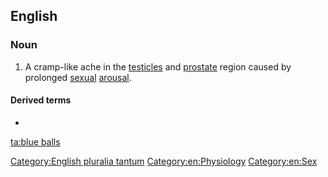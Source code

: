 ==English==

===Noun===
{{wikipedia}}
{{en-plural noun|[[blue]] [[balls]]}}

# {{label|en|slang}} A cramp-like ache in the [[testicle]]s and [[prostate]] region caused by prolonged [[sexual]] [[arousal]].

====Derived terms====
* {{l|en|blue-ball}}

[[Category:English pluralia tantum]]
[[Category:en:Physiology]]
[[Category:en:Sex]]

[[ta:blue balls]]
